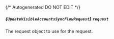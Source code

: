 {/* Autogenerated DO NOT EDIT  */}

##### *{`UpdateVisibleAccountsSyncFlowRequest`}* `request`
The request object to use for the request.

<Collapsible openLabel={Labels.showProperties} closeLabel={Labels.hideProperties}>
  <UpdateVisibleAccountsSyncFlowRequest />
</Collapsible>


